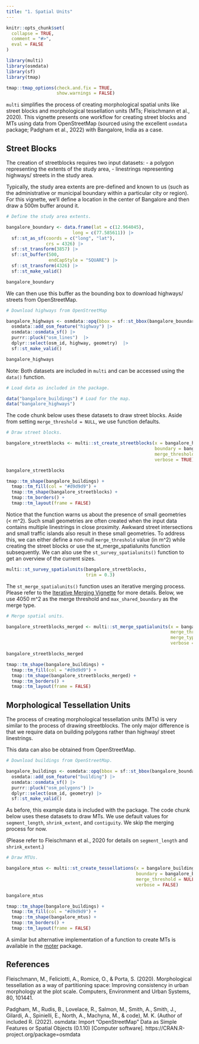 ```yaml
---
title: "1. Spatial Units"
---
```


```r
knitr::opts_chunk$set(
  collapse = TRUE,
  comment = "#>",
  eval = FALSE
)
```

```r
library(multi)
library(osmdata)
library(sf)
library(tmap)
```

```r
tmap::tmap_options(check.and.fix = TRUE,
                   show.warnings = FALSE)
```

`multi` simplifies the process of creating morphological spatial units like street blocks and morphological tessellation units (MTs; Fleischmann et al., 2020). This vignette presents one workflow for creating street blocks and MTs using data from OpenStreetMap (sourced using the excellent `osmdata` package; Padgham et al., 2022) with Bangalore, India as a case. 

## Street Blocks

The creation of streetblocks requires two input datasets:
- a polygon representing the extents of the study area,
- linestrings representing highways/ streets in the study area.

Typically, the study area extents are pre-defined and known to us (such as the administrative or municipal boundary within a particular city or region). For this vignette, we'll define a location in the center of Bangalore and then draw a 500m buffer around it.

```r
# Define the study area extents.

bangalore_boundary <- data.frame(lat = c(12.964045),
                         long = c(77.585611)) |> 
  sf::st_as_sf(coords = c("long", "lat"),
               crs = 4326) |> 
  sf::st_transform(3857) |> 
  sf::st_buffer(500,
                endCapStyle = "SQUARE") |> 
  sf::st_transform(4326) |> 
  sf::st_make_valid()

bangalore_boundary
```

We can then use this buffer as the bounding box to download highways/ streets from OpenStreetMap.

```r
# Download highways from OpenStreetMap

bangalore_highways <- osmdata::opq(bbox = sf::st_bbox(bangalore_boundary)) |> 
  osmdata::add_osm_feature("highway") |> 
  osmdata::osmdata_sf() |> 
  purrr::pluck("osm_lines")  |> 
  dplyr::select(osm_id, highway, geometry)  |> 
  sf::st_make_valid()

bangalore_highways
```

Note: Both datasets are included in `multi` and can be accessed using the `data()` function.

```r
# Load data as included in the package.

data("bangalore_buildings") # Load for the map.
data("bangalore_highways")

```

The code chunk below uses these datasets to draw street blocks. Aside from setting `merge_threshold = NULL`, we use function defaults.

```r
# Draw street blocks.

bangalore_streetblocks <- multi::st_create_streetblocks(x = bangalore_highways,
                                                        boundary = bangalore_boundary,
                                                        merge_threshold = NULL,
                                                        verbose = TRUE)

bangalore_streetblocks

tmap::tm_shape(bangalore_buildings) +
  tmap::tm_fill(col = "#d9d9d9") +
  tmap::tm_shape(bangalore_streetblocks) +
  tmap::tm_borders() +
  tmap::tm_layout(frame = FALSE)
```

Notice that the function warns us about the presence of small geometries (< m^2). Such small geometries are often created when the input data contains multiple linestrings in close proximity. Awkward street intersections and small traffic islands also result in these small geometries. To address this, we can either define a non-null `merge_threshold` value (in m^2) while creating the street blocks or use the st_merge_spatialunits function subsequently. We can also use the `st_survey_spatialunits()` function to get an overview of the current sizes.

```r
multi::st_survey_spatialunits(bangalore_streetblocks,
                              trim = 0.3)
```

The `st_merge_spatialunits()` function uses an iterative merging process. Please refer to the [Iterative Merging Vignette](2-Iterative-merging.Rmd) for more details. Below, we use 4050 m^2 as the merge threshold and `max_shared_boundary` as the merge type.

```r
# Merge spatial units.

bangalore_streetblocks_merged <- multi::st_merge_spatialunits(x = bangalore_streetblocks,
                                                              merge_threshold = 4050,
                                                              merge_type = "max_shared_boundary",
                                                              verbose = FALSE)

bangalore_streetblocks_merged

tmap::tm_shape(bangalore_buildings) +
  tmap::tm_fill(col = "#d9d9d9") +
  tmap::tm_shape(bangalore_streetblocks_merged) +
  tmap::tm_borders() +
  tmap::tm_layout(frame = FALSE)
```

## Morphological Tessellation Units

The process of creating morphological tessellation units (MTs) is very similar to the process of drawing streetblocks. The only major difference is that we require data on building polygons rather than highway/ street linestrings.

This data can also be obtained from OpenStreetMap.

```r
# Download buildings from OpenStreetMap.

bangalore_buildings <- osmdata::opq(bbox = sf::st_bbox(bangalore_boundary)) |> 
  osmdata::add_osm_feature("building") |> 
  osmdata::osmdata_sf() |> 
  purrr::pluck("osm_polygons") |> 
  dplyr::select(osm_id, geometry) |> 
  sf::st_make_valid()
```

As before, this example data is included with the package. The code chunk below uses these datasets to draw MTs. We use default values for `segment_length`, `shrink_extent`, and `contiguity`. We skip the merging process for now.

(Please refer to Fleischmann et al., 2020 for details on `segment_length` and `shrink_extent`.) 

```r
# Draw MTUs.

bangalore_mtus <- multi::st_create_tessellations(x = bangalore_buildings,
                                                 boundary = bangalore_boundary,
                                                 merge_threshold = NULL,
                                                 verbose = FALSE)

bangalore_mtus

tmap::tm_shape(bangalore_buildings) +
  tmap::tm_fill(col = "#d9d9d9") +
  tmap::tm_shape(bangalore_mtus) +
  tmap::tm_borders() +
  tmap::tm_layout(frame = FALSE)
```

A similar but alternative implementation of a function to create MTs is available in the [moter](https://github.com/wcjochem/moter) package.

## References

Fleischmann, M., Feliciotti, A., Romice, O., & Porta, S. (2020). Morphological tessellation as a way of partitioning space: Improving consistency in urban morphology at the plot scale. Computers, Environment and Urban Systems, 80, 101441.

Padgham, M., Rudis, B., Lovelace, R., Salmon, M., Smith, A., Smith, J., Gilardi, A., Spinielli, E., North, A., Machyna, M., & code), M. K. (Author of included R. (2022). osmdata: Import “OpenStreetMap” Data as Simple Features or Spatial Objects (0.1.10) [Computer software]. https://CRAN.R-project.org/package=osmdata
